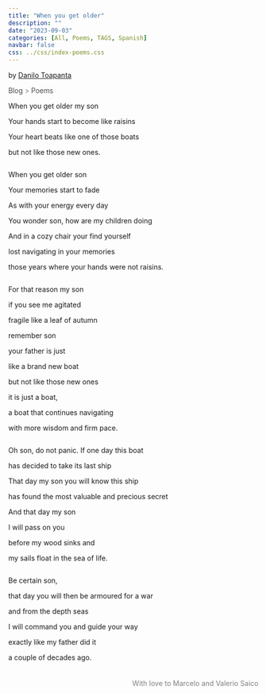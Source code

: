 ```yaml
---
title: "When you get older"
description: ""
date: "2023-09-03"
categories: [All, Poems, TAGS, Spanish]
navbar: false
css: ../css/index-poems.css
---
```

<span class='by-danilo-toapanta'>by <a href='../../about/'>Danilo Toapanta</a> </span>

<div style="font-weight:300;">
<a href="../../blog/" style="text-decoration: none;" >Blog </a> <a style="text-decoration: none; pointer-events: none; font-weight: 250;" href="">></a> <a href="../../blog/#category=Poems" style="text-decoration: none;" >Poems</a>
</div>

<div class="poem-text">
When you get older my son

Your hands start to become like raisins

Your heart beats like one of those boats

but not like those new ones.

<pre></pre>

When you get older son

Your memories start to fade 

As with your energy every day

You wonder son, how are my children doing

And in a cozy chair your find yourself

lost navigating in your memories

those years where your hands were not raisins.

<pre></pre>

For that reason my son

if you see me agitated

fragile like a leaf of autumn

remember son

your father is just 

like a brand new boat

but not like those new ones

it is just a boat,

a boat that continues navigating

with more wisdom and firm pace.

<pre></pre>

Oh son, do not panic. If one day this boat

has decided to take its last ship

That day my son you will know this ship

has found the most valuable and precious secret

And that day my son

I will pass on you

before my wood sinks and 

my sails float in the sea of life.

<pre></pre>

Be certain son, 

that day you will then be armoured for a war

and from the depth seas

I will command you and guide your way

exactly like my father did it

a couple of decades ago.


<p style=" padding-top: 1.5em; text-align: right; color: gray; ">
With love to Marcelo and Valerio Saico 
</p>


</p>






































